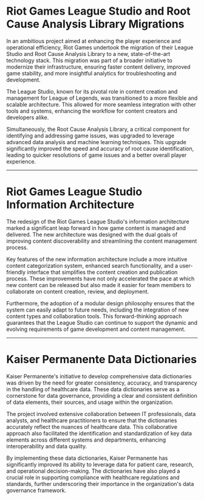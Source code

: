 # Riot Games League Studio and Root Cause Analysis Library Migrations

In an ambitious project aimed at enhancing the player experience and operational efficiency, Riot Games undertook the migration of their League Studio and Root Cause Analysis Library to a new, state-of-the-art technology stack. This migration was part of a broader initiative to modernize their infrastructure, ensuring faster content delivery, improved game stability, and more insightful analytics for troubleshooting and development.

The League Studio, known for its pivotal role in content creation and management for League of Legends, was transitioned to a more flexible and scalable architecture. This allowed for more seamless integration with other tools and systems, enhancing the workflow for content creators and developers alike.

Simultaneously, the Root Cause Analysis Library, a critical component for identifying and addressing game issues, was upgraded to leverage advanced data analysis and machine learning techniques. This upgrade significantly improved the speed and accuracy of root cause identification, leading to quicker resolutions of game issues and a better overall player experience.

---

# Riot Games League Studio Information Architecture

The redesign of the Riot Games League Studio's information architecture marked a significant leap forward in how game content is managed and delivered. The new architecture was designed with the dual goals of improving content discoverability and streamlining the content management process.

Key features of the new information architecture include a more intuitive content categorization system, enhanced search functionality, and a user-friendly interface that simplifies the content creation and publication process. These improvements have not only accelerated the pace at which new content can be released but also made it easier for team members to collaborate on content creation, review, and deployment.

Furthermore, the adoption of a modular design philosophy ensures that the system can easily adapt to future needs, including the integration of new content types and collaboration tools. This forward-thinking approach guarantees that the League Studio can continue to support the dynamic and evolving requirements of game development and content management.

---

# Kaiser Permanente Data Dictionaries

Kaiser Permanente's initiative to develop comprehensive data dictionaries was driven by the need for greater consistency, accuracy, and transparency in the handling of healthcare data. These data dictionaries serve as a cornerstone for data governance, providing a clear and consistent definition of data elements, their sources, and usage within the organization.

The project involved extensive collaboration between IT professionals, data analysts, and healthcare practitioners to ensure that the dictionaries accurately reflect the nuances of healthcare data. This collaborative approach also facilitated the identification and standardization of key data elements across different systems and departments, enhancing interoperability and data quality.

By implementing these data dictionaries, Kaiser Permanente has significantly improved its ability to leverage data for patient care, research, and operational decision-making. The dictionaries have also played a crucial role in supporting compliance with healthcare regulations and standards, further underscoring their importance in the organization's data governance framework.

